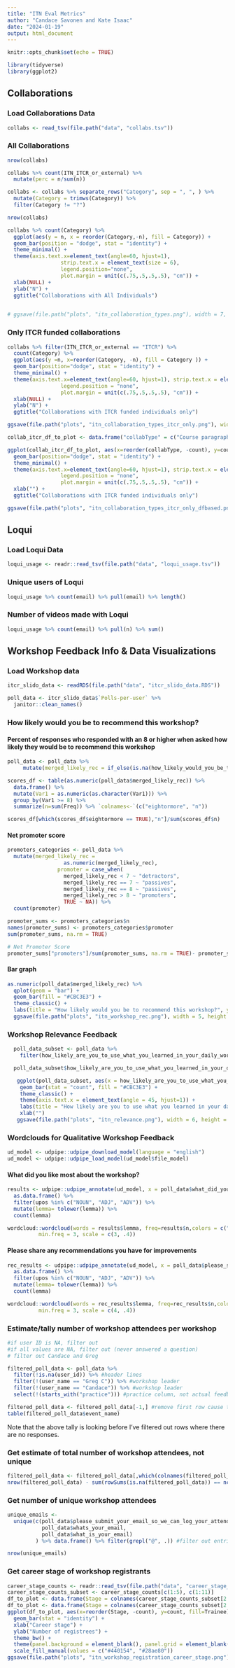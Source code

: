 ```yaml
---
title: "ITN Eval Metrics"
author: "Candace Savonen and Kate Isaac"
date: "2024-01-19"
output: html_document
---
```


```r
knitr::opts_chunk$set(echo = TRUE)
```

```r
library(tidyverse)
library(ggplot2)
```

## Collaborations

### Load Collaborations Data

```r
collabs <- read_tsv(file.path("data", "collabs.tsv"))
```

### All Collaborations

```r
nrow(collabs)

collabs %>% count(ITN_ITCR_or_external) %>% 
  mutate(perc = n/sum(n))
```

```r
collabs <- collabs %>% separate_rows("Category", sep = ", ", ) %>% 
  mutate(Category = trimws(Category)) %>% 
  filter(Category != "?")

nrow(collabs)
```

```r
collabs %>% count(Category) %>% 
  ggplot(aes(y = n, x = reorder(Category,-n), fill = Category)) +
  geom_bar(position = "dodge", stat = "identity") +
  theme_minimal() +
  theme(axis.text.x=element_text(angle=60, hjust=1), 
                 strip.text.x = element_text(size = 6),
                 legend.position="none", 
                 plot.margin = unit(c(.75,.5,.5,.5), "cm")) + 
  xlab(NULL) +
  ylab("N") +
  ggtitle("Collaborations with All Individuals")
  

# ggsave(file.path("plots", "itn_collaboration_types.png"), width = 7, height = 5)
```

### Only ITCR funded collaborations

```r
collabs %>% filter(ITN_ITCR_or_external == "ITCR") %>%
  count(Category) %>%
  ggplot(aes(y =n, x=reorder(Category, -n), fill = Category )) +
  geom_bar(position="dodge", stat = "identity") +
  theme_minimal() +
  theme(axis.text.x=element_text(angle=60, hjust=1), strip.text.x = element_text(size=6),
                 legend.position = "none",
                 plot.margin = unit(c(.75,.5,.5,.5), "cm")) +
  xlab(NULL) +
  ylab("N") +
  ggtitle("Collaborations with ITCR funded individuals only")

ggsave(file.path("plots", "itn_collaboration_types_itcr_only.png"), width = 7, height = 5)
```

```r
collab_itcr_df_to_plot <- data.frame("collabType" = c("Course paragraph authorship", "Course reviewer", "Course consultant/writer", "Manuscript author", "Workshop instructor", "Event coordination/hosting", "Trainee symposium planning", "OPEN talk", "Podcast interviewee", "Chapter author", "Affiliated course developer", "Interested in developing an affiliated course", "General consultant"), count = c(18, 5, 7, 21, 4, 4, 5, 15, 9, 1, 3, 7, 4))

ggplot(collab_itcr_df_to_plot, aes(x=reorder(collabType, -count), y=count, fill = collabType)) +
  geom_bar(position="dodge", stat = "identity") +
  theme_minimal() +
  theme(axis.text.x=element_text(angle=60, hjust=1), strip.text.x = element_text(size=6),
                 legend.position = "none",
                 plot.margin = unit(c(.75,.5,.5,.5), "cm")) +
  xlab("") +
  ggtitle("Collaborations with ITCR funded individuals only")

ggsave(file.path("plots", "itn_collaboration_types_itcr_only_dfbased.png"), width=7, height=5)
```

## Loqui

### Load Loqui Data

```r
loqui_usage <- readr::read_tsv(file.path("data", "loqui_usage.tsv"))
```

### Unique users of Loqui

```r
loqui_usage %>% count(email) %>% pull(email) %>% length()
```

### Number of videos made with Loqui

```r
loqui_usage %>% count(email) %>% pull(n) %>% sum()
```

## Workshop Feedback Info & Data Visualizations

### Load Workshop data

```r
itcr_slido_data <- readRDS(file.path("data", "itcr_slido_data.RDS"))
```

```r
poll_data <- itcr_slido_data$`Polls-per-user` %>%
  janitor::clean_names()
```

### How likely would you be to recommend this workshop?

#### Percent of responses who responded with an 8 or higher when asked how likely they would be to recommend this workshop

```r
poll_data <- poll_data %>% 
     mutate(merged_likely_rec = if_else(is.na(how_likely_would_you_be_to_recommend_this_workshop), how_likely_would_you_be_to_recommend_this_workshop_2, how_likely_would_you_be_to_recommend_this_workshop))

scores_df <- table(as.numeric(poll_data$merged_likely_rec)) %>% 
  data.frame() %>%
  mutate(Var1 = as.numeric(as.character(Var1))) %>%
  group_by(Var1 >= 8) %>%
  summarize(n=sum(Freq)) %>% `colnames<-`(c("eightormore", "n"))

scores_df[which(scores_df$eightormore == TRUE),"n"]/sum(scores_df$n)
```

#### Net promoter score

```r

promoters_categories <- poll_data %>% 
  mutate(merged_likely_rec = 
                  as.numeric(merged_likely_rec), 
                promoter = case_when(
                  merged_likely_rec < 7 ~ "detractors", 
                  merged_likely_rec == 7 ~ "passives", 
                  merged_likely_rec == 8 ~ "passives", 
                  merged_likely_rec > 8 ~ "promoters", 
                  TRUE ~ NA)) %>% 
  count(promoter)

promoter_sums <- promoters_categories$n
names(promoter_sums) <- promoters_categories$promoter
sum(promoter_sums, na.rm = TRUE)

# Net Promoter Score
promoter_sums["promoters"]/sum(promoter_sums, na.rm = TRUE)- promoter_sums["detractors"]/sum(promoter_sums, na.rm = TRUE)
```

#### Bar graph

```r
as.numeric(poll_data$merged_likely_rec) %>%
  qplot(geom = "bar") +
  geom_bar(fill = "#CBC3E3") +
  theme_classic() +
  labs(title = "How likely would you be to recommend this workshop?", y="count", x="rating")
  ggsave(file.path("plots", "itn_workshop_rec.png"), width = 5, height = 3)
```


### Workshop Relevance Feedback

```r
  poll_data_subset <- poll_data %>%
    filter(how_likely_are_you_to_use_what_you_learned_in_your_daily_work %in% c("Extremely likely", "Likely", "Not very likely", "Somewhat likely", "Very likely")) #this subset to only 72 rows instead of 119

  poll_data_subset$how_likely_are_you_to_use_what_you_learned_in_your_daily_work <- factor(poll_data_subset$how_likely_are_you_to_use_what_you_learned_in_your_daily_work, levels = c("Not very likely",  "Somewhat likely", "Likely", "Very likely", "Extremely likely"))

   ggplot(poll_data_subset, aes(x = how_likely_are_you_to_use_what_you_learned_in_your_daily_work)) +
    geom_bar(stat = "count", fill = "#CBC3E3") +
    theme_classic() +
    theme(axis.text.x = element_text(angle = 45, hjust=1)) +
    labs(title = "How likely are you to use what you learned in your daily work?") +
    xlab("")
   ggsave(file.path("plots", "itn_relevance.png"), width = 6, height = 4)
```

### Wordclouds for Qualitative Workshop Feedback

```r
ud_model <- udpipe::udpipe_download_model(language = "english")
ud_model <- udpipe::udpipe_load_model(ud_model$file_model)
```

#### What did you like most about the workshop?

```r
results <- udpipe::udpipe_annotate(ud_model, x = poll_data$what_did_you_like_most_about_the_workshop) %>%
  as.data.frame() %>%
  filter(upos %in% c("NOUN", "ADJ", "ADV")) %>%
  mutate(lemma= tolower(lemma)) %>%
  count(lemma)

wordcloud::wordcloud(words = results$lemma, freq=results$n,colors = c("#98fb98", "#83D475", "#355E3B"),
          min.freq = 3, scale = c(3, .4))
```

#### Please share any recommendations you have for improvements

```r
rec_results <- udpipe::udpipe_annotate(ud_model, x = poll_data$please_share_any_recommendations_you_have_for_improvements) %>%
  as.data.frame() %>%
  filter(upos %in% c("NOUN", "ADJ", "ADV")) %>%
  mutate(lemma= tolower(lemma)) %>%
  count(lemma)

wordcloud::wordcloud(words = rec_results$lemma, freq=rec_results$n,colors = c("#98fb98", "#83D475", "#355E3B"),
          min.freq = 3, scale = c(4, .4))
```


### Estimate/tally number of workshop attendees per workshop
```r
#if user ID is NA, filter out
#if all values are NA, filter out (never answered a question)
# filter out Candace and Greg

filtered_poll_data <- poll_data %>%
  filter(!is.na(user_id)) %>% #header lines
  filter(!(user_name == "Greg C")) %>% #workshop leader
  filter(!(user_name == "Candace")) %>% #workshop leader
  select(!(starts_with("practice"))) #practice column, not actual feedback

filtered_poll_data <- filtered_poll_data[-1,] #remove first row cause that's still Greg according to `what_is_your_name_and_what_institution_are_you_from`
table(filtered_poll_data$event_name)

```

Note that the above tally is looking before I've filtered out rows where there are no responses.

### Get estimate of total number of workshop attendees, not unique
```r
filtered_poll_data <- filtered_poll_data[,which(colnames(filtered_poll_data) == "what_do_you_hope_to_learn_at_this_workshop"):ncol(filtered_poll_data)]  #look only at columns that are feedback
nrow(filtered_poll_data) - sum(rowSums(is.na(filtered_poll_data)) == ncol(filtered_poll_data)) #number responses total - number responses where there is no feedback

```

### Get number of unique workshop attendees
```r
unique_emails <-
  unique(c(poll_data$please_submit_your_email_so_we_can_log_your_attendance,
           poll_data$whats_your_email,
           poll_data$what_is_your_email)
         ) %>% data.frame() %>% filter(grepl("@", .)) #filter out entries that aren't an email address

nrow(unique_emails)
```

### Get career stage of workshop registrants
```r
career_stage_counts <- readr::read_tsv(file.path("data", "career_stage_counts.tsv"))
career_stage_counts_subset <- career_stage_counts[c(1:5), c(1:11)]
df_to_plot <- data.frame(Stage = colnames(career_stage_counts_subset[2:10]), count = unlist(career_stage_counts_subset[5, c(2:10)]))
df_to_plot <- data.frame(Stage = colnames(career_stage_counts_subset[2:10]), count = unlist(career_stage_counts_subset[5, c(2:10)]), "Trainee" = c("yes","yes","no","no","no","yes","no","yes","yes"))
ggplot(df_to_plot, aes(x=reorder(Stage, -count), y=count, fill=Trainee)) +
  geom_bar(stat = "identity") +
  xlab("Career stage") +
  ylab("Number of registrees") +
  theme_bw() + 
  theme(panel.background = element_blank(), panel.grid = element_blank(), axis.text.x = element_text(angle = 45, hjust=1)) +
  scale_fill_manual(values = c("#440154", "#28ae80"))
ggsave(file.path("plots", "itn_workshop_registration_career_stage.png"), width = 5, height = 5)

```
